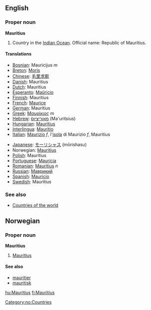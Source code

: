 ==English==

===Proper noun===
'''Mauritius'''
# Country in the [[Indian Ocean]]. Official name: Republic of Mauritius.
====Translations====
{{top}}
*[[Bosnian]]: Mauricijus ''m''
*[[Breton]]: [[Moris]]
*[[Chinese]]: [[毛里求斯]]
*[[Danish]]: Mauritius
*[[Dutch]]: Mauritius
*[[Esperanto]]: [[Maŭricio]]
*[[Finnish]]: Mauritius
*[[French]]: [[Maurice]]
*[[German]]: Mauritius
*[[Greek]]: [[Μαυρίκιος]] ''m''
*[[Hebrew]]: [[מאוריציוס]] (Ma'uritsius)
*[[Hungarian]]: [[Mauritius]]
*[[Interlingua]]: [[Mauritio]]
*[[Italian]]: [[Maurizio]] ''f'', l'[[isola]] di Maurizio ''f'', Mauritius
{{bottom}}
*[[Japanese]]: [[モーリシャス]] (mōrishasu)
*Norwegian: [[#Norwegian|Mauritius]]
*[[Polish]]: Mauritius
*[[Portuguese]]: [[Maurícia]]
*[[Romanian]]: [[Mauritius]] ''n''
*[[Russian]]: [[Маврикий]]
*[[Spanish]]: [[Mauricio]]
*[[Swedish]]: Mauritius
{{bottom}}

===See also===
* [[Countries of the world]]

==Norwegian==
===Proper noun===
[[Category:no:Countries]]
'''Mauritius'''
#[[#English|Mauritius]]
====See also====
*[[mauritier]]
*[[mauritisk]]

[[hu:Mauritius]]
[[fi:Mauritius]]